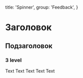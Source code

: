 
  title: 'Spinner',
  group: 'Feedback',
}

# Заголовок
## Подзаголовок
### 3 level
Text Text Text Text Text


